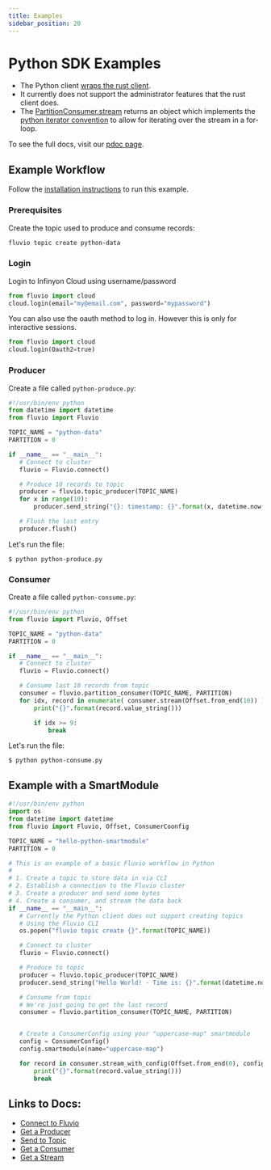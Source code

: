 ```yaml
---
title: Examples
sidebar_position: 20
---
```


# Python SDK Examples

* The Python client [wraps the rust client](https://www.infinyon.com/blog/2021/03/python-client/).
* It currently does not support the administrator features that the rust client does.
* The [PartitionConsumer.stream](https://infinyon.github.io/fluvio-client-python/fluvio.html#PartitionConsumer.stream) returns an object which implements the [python iterator convention](https://wiki.python.org/moin/Iterator) to allow for iterating over the stream in a for-loop.

To see the full docs, visit our [pdoc page](https://infinyon.github.io/fluvio-client-python/fluvio.html).
## Example Workflow

Follow the [installation instructions](/) to run this example.

### Prerequisites

Create the topic used to produce and consume records:

```bash
fluvio topic create python-data
```

### Login

Login to Infinyon Cloud using username/password

```python
from fluvio import cloud
cloud.login(email="my@email.com", password="mypassword")
```

You can also use the oauth method to log in. However this is only for interactive sessions.

```python
from fluvio import cloud
cloud.login(Oauth2=true)
```

### Producer

Create a file called `python-produce.py`:

```python
#!/usr/bin/env python
from datetime import datetime
from fluvio import Fluvio

TOPIC_NAME = "python-data"
PARTITION = 0

if __name__ == "__main__":
   # Connect to cluster
   fluvio = Fluvio.connect()

   # Produce 10 records to topic
   producer = fluvio.topic_producer(TOPIC_NAME)
   for x in range(10):
       producer.send_string("{}: timestamp: {}".format(x, datetime.now()))

   # Flush the last entry
   producer.flush()
```

Let's run the file:

```shell copy="fl"
$ python python-produce.py
```

### Consumer

Create a file called `python-consume.py`:

```python
#!/usr/bin/env python
from fluvio import Fluvio, Offset

TOPIC_NAME = "python-data"
PARTITION = 0

if __name__ == "__main__":
   # Connect to cluster
   fluvio = Fluvio.connect()

   # Consume last 10 records from topic
   consumer = fluvio.partition_consumer(TOPIC_NAME, PARTITION)
   for idx, record in enumerate( consumer.stream(Offset.from_end(10)) ):
       print("{}".format(record.value_string()))

       if idx >= 9:
           break
```

Let's run the file:

```shell copy="fl"
$ python python-consume.py
```

## Example with a SmartModule

```python
#!/usr/bin/env python
import os
from datetime import datetime
from fluvio import Fluvio, Offset, ConsumerCoonfig

TOPIC_NAME = "hello-python-smartmodule"
PARTITION = 0

# This is an example of a basic Fluvio workflow in Python
#
# 1. Create a topic to store data in via CLI
# 2. Establish a connection to the Fluvio cluster
# 3. Create a producer and send some bytes
# 4. Create a consumer, and stream the data back
if __name__ == "__main__":
   # Currently the Python client does not support creating topics
   # Using the Fluvio CLI
   os.popen("fluvio topic create {}".format(TOPIC_NAME))

   # Connect to cluster
   fluvio = Fluvio.connect()

   # Produce to topic
   producer = fluvio.topic_producer(TOPIC_NAME)
   producer.send_string("Hello World! - Time is: {}".format(datetime.now()))

   # Consume from topic
   # We're just going to get the last record
   consumer = fluvio.partition_consumer(TOPIC_NAME, PARTITION)


   # Create a ConsumerConfig using your "uppercase-map" smartmodule
   config = ConsumerConfig()
   config.smartmodule(name="uppercase-map")

   for record in consumer.stream_with_config(Offset.from_end(0), config):
       print("{}".format(record.value_string()))
       break
```

## Links to Docs:
* [Connect to Fluvio](https://infinyon.github.io/fluvio-client-python/fluvio.html#Fluvio.connect)
* [Get a Producer](https://infinyon.github.io/fluvio-client-python/fluvio.html#Fluvio.topic_producer)
* [Send to Topic](https://infinyon.github.io/fluvio-client-python/fluvio.html#TopicProducer.send)
* [Get a Consumer](https://infinyon.github.io/fluvio-client-python/fluvio.html#Fluvio.partition_consumer)
* [Get a Stream](https://infinyon.github.io/fluvio-client-python/fluvio.html#PartitionConsumer.stream)
